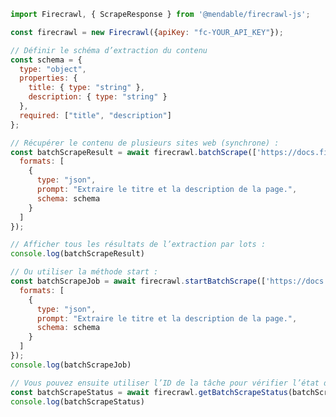 ```js Node
import Firecrawl, { ScrapeResponse } from '@mendable/firecrawl-js';

const firecrawl = new Firecrawl({apiKey: "fc-YOUR_API_KEY"});

// Définir le schéma d’extraction du contenu
const schema = {
  type: "object",
  properties: {
    title: { type: "string" },
    description: { type: "string" }
  },
  required: ["title", "description"]
};

// Récupérer le contenu de plusieurs sites web (synchrone) :
const batchScrapeResult = await firecrawl.batchScrape(['https://docs.firecrawl.dev', 'https://docs.firecrawl.dev/sdks/overview'], { 
  formats: [
    {
      type: "json",
      prompt: "Extraire le titre et la description de la page.",
      schema: schema
    }
  ]
});

// Afficher tous les résultats de l’extraction par lots :
console.log(batchScrapeResult)

// Ou utiliser la méthode start :
const batchScrapeJob = await firecrawl.startBatchScrape(['https://docs.firecrawl.dev', 'https://docs.firecrawl.dev/sdks/overview'], { 
  formats: [
    {
      type: "json",
      prompt: "Extraire le titre et la description de la page.",
      schema: schema
    }
  ]
});
console.log(batchScrapeJob)

// Vous pouvez ensuite utiliser l’ID de la tâche pour vérifier l’état de l’extraction par lots :
const batchScrapeStatus = await firecrawl.getBatchScrapeStatus(batchScrapeJob.id);
console.log(batchScrapeStatus)
```
